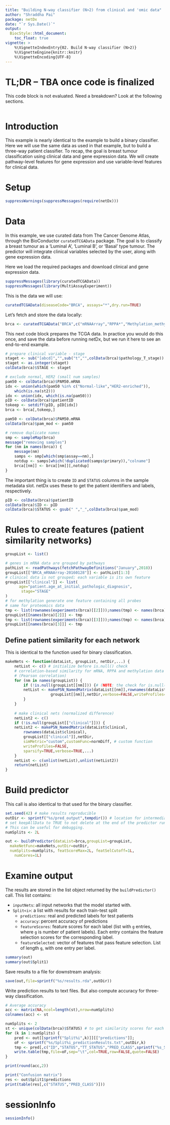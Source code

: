 ```yaml
---
title: "Building N-way classifier (N>2) from clinical and 'omic data"
author: "Shraddha Pai"
package: netDx
date: "`r Sys.Date()`"
output: 
  BiocStyle::html_document:
    toc_float: true
vignette: >
    %\VignetteIndexEntry{02. Build N-way classifier (N>2)}
    %\VignetteEngine{knitr::knitr}
    %\VignetteEncoding{UTF-8}
---
```


# TL;DR -- TBA once code is finalized
This code block is not evaluated. Need a breakdown? Look at the following sections.
```r
```

# Introduction

This example is nearly identical to the example to build a binary classifier. 
Here we will use the same data as used in that example, but to build a three-way
patient classifier. To recap, the goal is breast tumour classification using clinical data and gene expression data. We will create pathway-level features for gene expression and use variable-level features for clinical data.

# Setup

```r
suppressWarnings(suppressMessages(require(netDx)))
```

# Data 

In this example, we use curated data from The Cancer Genome Atlas, through the BioConductor `curatedTCGAData` package. The goal is to classify a breast tumour as a 'Luminal A', 'Luminal B', or 'Basal' type tumour. The predictor will integrate clinical variables selected by the user, along with gene expression data.

Here we load the required packages and download clinical and gene expression data.
```r
suppressMessages(library(curatedTCGAData))
suppressMessages(library(MultiAssayExperiment))
```

This is the data we will use:
```r
curatedTCGAData(diseaseCode="BRCA", assays="*",dry.run=TRUE)
```
Let's fetch and store the data locally:
```r
brca <- curatedTCGAData("BRCA",c("mRNAArray","RPPA*","Methylation_methyl27*"),
```

This next code block prepares the TCGA data. In practice you would do this once, and save the data before running netDx, but we run it here to see an end-to-end example. 

```r
# prepare clinical variable - stage
staget <- sub("[abcd]","",sub("t","",colData(brca)$pathology_T_stage))
staget <- as.integer(staget)
colData(brca)$STAGE <- staget

# exclude normal, HER2 (small num samples)
pam50 <- colData(brca)$PAM50.mRNA
idx <- union(which(pam50 %in% c("Normal-like","HER2-enriched")), 
	which(is.na(st2)))
idx <- union(idx, which(is.na(pam50)))
pID <- colData(brca)$patientID
tokeep <- setdiff(pID, pID[idx])
brca <- brca[,tokeep,]

pam50 <- colData(brca)$PAM50.mRNA
colData(brca)$pam_mod <- pam50

# remove duplicate names
smp <- sampleMap(brca)
message("removing samples")
for (nm in names(brca)) {
	message(nm)
	samps <- smp[which(smp$assay==nm),]
	notdup <- samps[which(!duplicated(samps$primary)),"colname"]
	brca[[nm]] <- brca[[nm]][,notdup]
}
```

The important thing is to create `ID` and `STATUS` columns in the sample metadata slot. netDx uses these to get the patient identifiers and labels, respectively.

```r
pID <- colData(brca)$patientID
colData(brca)$ID <- pID
colData(brca)$STATUS <- gsub(" ","_",colData(brca)$pam_mod)
```

# Rules to create features (patient similarity networks)

```r
groupList <- list()

# genes in mRNA data are grouped by pathways
pathList <- readPathways(fetchPathwayDefinitions("January",2018))
groupList[["BRCA_mRNAArray-20160128"]] <- pathList[1:3]
# clinical data is not grouped; each variable is its own feature
groupList[["clinical"]] <- list(
      age="patient.age_at_initial_pathologic_diagnosis",
	   stage="STAGE"
)
# for methylation generate one feature containing all probes
# same for proteomics data
tmp <- list(rownames(experiments(brca)[[2]]));names(tmp) <- names(brca)[2]
groupList[[names(brca)[2]]] <- tmp
tmp <- list(rownames(experiments(brca)[[3]]));names(tmp) <- names(brca)[3]
groupList[[names(brca)[3]]] <- tmp
```

## Define patient similarity for each network

This is identical to the function used for binary classification.

```r
makeNets <- function(dataList, groupList, netDir,...) {
	netList <- c() # initialize before is.null() check
	# correlation-based similarity for mRNA, RPPA and methylation data
	# (Pearson correlation)
	for (nm in names(groupList)) {
		if (!is.null(groupList[[nm]])) {# (NOTE: the check for is.null() is important!)
		netList <- makePSN_NamedMatrix(dataList[[nm]],rownames(dataList[[nm]]),
				   	groupList[[nm]],netDir,verbose=FALSE,writeProfiles=TRUE,...) 
		}
	}
	
	# make clinical nets (normalized difference)
	netList2 <- c()
	if (!is.null(groupList[["clinical"]])) {
	netList2 <- makePSN_NamedMatrix(dataList$clinical, 
		rownames(dataList$clinical),
		groupList[["clinical"]],netDir,
		simMetric="custom",customFunc=normDiff, # custom function
		writeProfiles=FALSE,
		sparsify=TRUE,verbose=TRUE,...)
	}
	netList <- c(unlist(netList),unlist(netList2))
	return(netList)
}

```

# Build predictor

This call is also identical to that used for the binary classifier. 
 
```r
set.seed(42) # make results reproducible
outDir <- sprintf("%s/pred_output",tempdir()) # location for intermediate work
# set keepAllData to TRUE to not delete at the end of the predictor run.
# This can be useful for debugging.
numSplits <- 2L

out <- buildPredictor(dataList=brca,groupList=groupList,
  makeNetFunc=makeNets,outDir=outDir,
  numSplits=numSplits, featScoreMax=2L, featSelCutoff=1L,
	numCores=1L)
```

# Examine output
The results are stored in the list object returned by the `buildPredictor()` call.
This list contains:

* `inputNets`: all input networks that the model started with. 
* `Split<i>`: a list with results for each train-test split
  * `predictions`: real and predicted labels for test patients
  * `accuracy`: percent accuracy of predictions
  * `featureScores`: feature scores for each label (list with `g` entries, where `g` is number of patient labels). Each entry contains the feature selection scores for the corresponding label.
  * `featureSelected`: vector of features that pass feature selection. List of length `g`, with one entry per label.

```r
summary(out)
summary(out$Split1)
```

Save results to a file for downstream analysis:
```r
save(out,file=sprintf("%s/results.rda",outDir))
```

Write prediction results to text files. But also compute accuracy for three-way
classification.

```r
# Average accuracy
acc <- matrix(NA,ncol=length(st),nrow=numSplits) 
colnames(acc) <- st 

numSplits <- 2
st <- unique(colData(brca)$STATUS) # to get similarity scores for each class
for (k in 1:numSplits) { 
	pred <- out[[sprintf("Split%i",k)]][["predictions"]];
	oF <- sprintf("%s/Split%i_predictionResults.txt",outDir,k)
	tmp <- pred[,c("ID","STATUS","TT_STATUS","PRED_CLASS",sprintf("%s_SCORE",st))]
	write.table(tmp,file=oF,sep="\t",col=TRUE,row=FALSE,quote=FALSE)
}

print(round(acc,2))

print("Confusion matrix")
res <- out$Split1$predictions
print(table(res[,c("STATUS","PRED_CLASS")]))
```

# sessionInfo

```r
sessionInfo()
```
